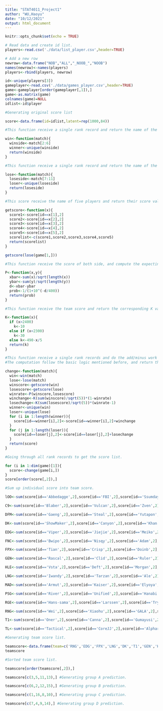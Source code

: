 ```yaml
---
title: "STAT4011_Project1"
author: "WU,Haoyu"
date: "10/12/2021"
output: html_document
---
```


```r
knitr::opts_chunk$set(echo = TRUE)
```

```r
# Read data and create id list.
players<-read.csv('./data/list_player.csv',header=TRUE)

# Add a new row
newrow<-data.frame("NOB","ALL","_NOOB_","NOOB")
names(newrow)<-names(players)
players<-rbind(players, newrow)

id<-unique(players[3])
gameplayer<-read.csv('./data/games_player.csv',header=TRUE)
game<-gameplayer[order(gameplayer[,1]),]
game<-as.matrix(game)
colnames(game)=NULL
idlist<-id$player
```

```r
#Generating original score list

score<-data.frame(id=idlist,latent=rep(1000,84))
```


```r
#This function receive a single rank record and return the name of the winning side.

win<-function(match){
  winside<-match[2:6]
  winner<-unique(winside)
  return(winside)
}

#This function receive a single rank record and return the name of the losing side.

lose<-function(match){
  loseside<-match[7:11]
  loser<-unique(loseside)
  return(loseside)
}
```

```r
#This score receive the name of five players and return their score value.

getscore<-function(x){
  score1<-score[id==x[1],2]
  score2<-score[id==x[2],2]
  score3<-score[id==x[3],2] 
  score4<-score[id==x[4],2]
  score5<-score[id==x[5],2]
  scorelist<-c(score1,score2,score3,score4,score5)
  return(scorelist)
}

getscore(lose(game[1,]))
```
```r
#This function receive the score of both side, and compute the expecting win rate.

P<-function(x,y){
  xbar<-sum(x)/sqrt(length(x))
  ybar<-sum(y)/sqrt(length(y))
  d<-xbar-ybar
  prob<-1/(1+10^(-d/400))
  return(prob)
}
```

```r
#This function receive the team score and return the corresponding K value.

K<-function(x){
  if (x>2400)
    k<-10
  else if (x<2300)
    k<-30
  else k<-490-x/5
  return(k)
}
```

```r
#This function receive a single rank records and do the add/minus work to each player's score.
#The computation follow the basic logic mentioned before, and return the new score list.

change<-function(match){
  win<-win(match)
  lose<-lose(match)
  winscore<-getscore(win)
  losescore<-getscore(lose)
  winrate<-P(winscore,losescore)
  winchange<-K(sum(winscore)/sqrt(5))*(1-winrate)
  losechange<-K(sum(losescore)/sqrt(5))*(winrate-1)
  winner<-unique(win)
  loser<-unique(lose)
  for (i in 1:length(winner)){
    score[id==winner[i],2]<-score[id==winner[i],2]+winchange
  }
  for (j in 1:length(loser)){
    score[id==loser[j],2]<-score[id==loser[j],2]+losechange
  }
  return(score)
}
```

```r
#Going through all rank records to get the score list.

for (i in 1:dim(game)[1]){
  score<-change(game[i,])
}
score[order(score[,2]),]
```

```r
#Sum up individual score into team score.

lOO<-sum(score[id=='Abbedagge',2],score[id=='FBI',2],score[id=='Ssumday',2],score[id=='Huhi',2],score[id=='Closer',2])/sqrt(5)

C9<-sum(score[id=='Blaber',2],score[id=='Vulcan',2],score[id=='Zven',2],score[id=='Fudge',2],score[id=='Perkz',2])/sqrt(5)

DFM<-sum(score[id=='Gaeng',2],score[id=='Steal',2],score[id=='Yutapon',2],score[id=='Evi',2],score[id=='Aria',2])/sqrt(5)

DK<-sum(score[id=='ShowMaker',2],score[id=='Canyon',2],score[id=='Khan',2],score[id=='Ghost',2],score[id=='BeryL',2])/sqrt(5)

EDG<-sum(score[id=='Viper',2],score[id=='Jiejie',2],score[id=='Meiko',2],score[id=='Flandre',2],score[id=='Scout',2])/sqrt(5)

FNC<-sum(score[id=='Bwipo',2],score[id=='Nisqy',2],score[id=='Adam',2],score[id=='Hylissang',2],score[id=='Upset',2])/sqrt(5)

FPX<-sum(score[id=='Tian',2],score[id=='Crisp',2],score[id=='Doinb',2],score[id=='Lwx',2],score[id=='Nuguri',2])/sqrt(5)

GEN<-sum(score[id=='Rascal',2],score[id=='Clid',2],score[id=='Ruler',2],score[id=='Bdd',2],score[id=='Life',2])/sqrt(5)

HLE<-sum(score[id=='Vsta',2],score[id=='Deft',2],score[id=='Morgan',2],score[id=='Willer',2],score[id=='Chovy',2])/sqrt(5)

LNG<-sum(score[id=='Iwandy',2],score[id=='Tarzan',2],score[id=='Ale',2],score[id=='icon',2],score[id=='Light',2])/sqrt(5)

MAD<-sum(score[id=='Armut',2],score[id=='Kaiser',2],score[id=='Elyoya',2],score[id=='Humanoid',2],score[id=='Carzzy',2])/sqrt(5)

PSG<-sum(score[id=='River',2],score[id=='Unified',2],score[id=='Hanabi',2],score[id=='Maple',2],score[id=='Kaiwing',2])/sqrt(5)

RGE<-sum(score[id=='Hans-sama',2],score[id=='Larssen',2],score[id=='Trymbi',2],score[id=='Odoamne',2],score[id=='Inspired',2])/sqrt(5)

RNG<-sum(score[id=='Wei',2],score[id=='Xiaohu',2],score[id=='GALA',2],score[id=='Ming',2],score[id=='Cryin',2])/sqrt(5)

T1<-sum(score[id=='Oner',2],score[id=='Canna',2],score[id=='Gumayusi',2],score[id=='Faker',2],score[id=='Keria',2])/sqrt(5)

TL<-sum(score[id=='Tactical',2],score[id=='CoreJJ',2],score[id=='Alphari',2],score[id=='Santorin',2],score[id=='Jensen',2])/sqrt(5)
```

```r
#Generating team score list.

teamscore<-data.frame(team=c('RNG','EDG','FPX','LNG','DK','T1','GEN','HLE','MAD','FNC','RGE','DFM','C9','TL','lOO','PSG'),score=c(RNG,EDG,FPX,LNG,DK,T1,GEN,HLE,MAD,FNC,RGE,DFM,C9,TL,lOO,PSG))
teamscore
```

```r
#Sorted team score list.

teamscore[order(teamscore[,2]),] 
```

```r
teamscore[c(3,5,11,13),] #Generating group A prediction.
```

```r
teamscore[c(6,2,12,15),] #Generating group B prediction.
```

```r
teamscore[c(1,16,8,10),] #Generating group C prediction.
```

```r
teamscore[c(7,4,9,14),] #Generating group D prediction.
```


































